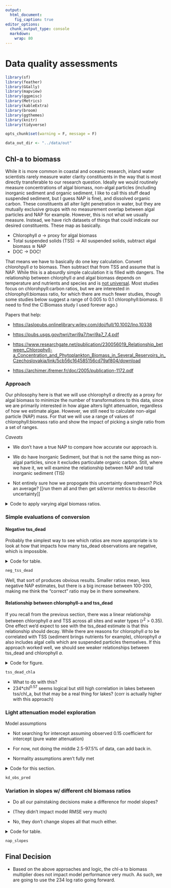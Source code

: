 ```yaml
---
output: 
  html_document:
    fig_caption: true
editor_options: 
  chunk_output_type: console
  markdown:
    wrap: 80
---
```


# Data quality assessments

```r
library(sf)
library(feather)
library(GGally)
library(mapview)
library(ggpmisc)
library(Metrics)
library(kableExtra)
library(broom)
library(ggthemes)
library(knitr)
library(tidyverse)

opts_chunk$set(warning = F, message = F)

data_out_dir <- "../data/out"

```

## Chl-a to biomass

While it is more common in coastal and oceanic research, inland water scientists
rarely measure water clarity constituents in the way that is most directly
transferable to our research question. Ideally we would routinely measure
concentrations of algal biomass, non-algal particles (including inorganic
sediment and organic sediment, I like to call this stuff dead suspended
sediment, but I guess NAP is fine), and dissolved organic carbon. These
constituents all alter light penetration in water, but they are mutually
exclusive groups with no measurement overlap between algal particles and NAP for
example. However, this is not what we usually measure. Instead, we have rich
datasets of things that could indicate our desired constituents. These map as
basically.

-   Chlorophyll *a* -\> proxy for algal biomass
-   Total suspended solids (TSS) -\> All suspended solids, subtract algal
    biomass ≅ NAP
-   DOC -\> DOC!

That means we have to basically do one key calculation. Convert chlorohpyll *a*
to biomass. Then subtract that from TSS and assume that is NAP. While this is a
absurdly simple calculation it is filled with dangers. The relationship between
chlorphyll *a* and algal biomass depends on temperature and nutrients and
species and is [not
universal](https://agupubs.onlinelibrary.wiley.com/doi/full/10.1002/2016GB005458).
Most studies focus on chlorohpyll:carbon ratios, but we are interested in
chlorophyll:biomass ratio, for which there are much fewer studies, though some
studies below suggest a range of 0.005 to 0.1 chlorophyll:biomass. (I need to
find the C:Biomass study I used forever ago.)

Papers that help:

-   <https://aslopubs.onlinelibrary.wiley.com/doi/full/10.1002/lno.10338>

-   <https://pubs.usgs.gov/twri/twri9a7/twri9a7_7.4.pdf>

-   <https://www.researchgate.net/publication/230056019_Relationship_between_Chlorophyll-a_Concentration_and_Phytoplankton_Biomass_in_Several_Reservoirs_in_Czechoslovakia/link/5cb56c164585156cd79af804/download>

-   <https://archimer.ifremer.fr/doc/2005/publication-1172.pdf>

### Approach

Our philosophy here is that we will use chlorophyll *a* directly as a proxy for
algal biomass to minimize the number of transformations to this data, since we
are primarily interested in how algae alters light attenuation, regardless of
how we estimate algae. However, we still need to calculate non-algal particle
(NAP) mass. For that we will use a range of values of chlorophyll:biomass ratio
and show the impact of picking a single ratio from a set of ranges.

*Caveats*

-   We don't have a true NAP to compare how accurate our approach is.

-   We do have Inorganic Sediment, but that is not the same thing as non-algal
    particles, since it excludes particulate organic carbon. Still, where we
    have it, we will examine the relationship between NAP and total inorganic
    sediment (TIS)

-   Not entirely sure how we propogate this uncertainty downstream? Pick an
    average? [[run them all and then get sd/error metrics to describe
    uncertainty]]

<details>

<summary>Code to apply varying algal biomass ratios.</summary>

```r

in_vis <- read_feather(file.path(data_out_dir, 'simul.feather'))

no_sech <- read_feather(file.path(data_out_dir, 'no_secchi.feather'))

range <- c(50, 100, 200, 234)


#Couldn't think of a more clever way to multiply
#chl_a by the range of values, so just made
# dataframe 4 times bigger with new column called ratio. 
nap_test <- expand_grid(no_sech, chl_ratio = range) %>%
  mutate(power = if_else(chl_ratio == 234, 0.57, 1),
         chl_a_biomass = exp(log(chl_ratio/1000)+log(chl_a)*power),
         tss_dead = tss-chl_a_biomass)
```

</details>

### Simple evaluations of conversion

#### Negative tss_dead

Probably the simplest way to see which ratios are more appropriate is to look at
how that impacts how many tss_dead observations are negative, which is
impossible.

<details>

<summary>Code for table.</summary>

```r

neg_tss_dead <- nap_test %>%
  mutate(negative = ifelse(tss_dead < 0, 'negative', 'positive')) %>%
  group_by(negative,chl_ratio) %>%
  count() %>%
  pivot_wider(names_from = 'negative',values_from = 'n')  %>%
  mutate(percent_neg = negative/(positive+negative)*100) %>%
  kable(caption = "Varying chlorohpyll ratios and summary of negative tss_dead results.")

```

</details>

```r
neg_tss_dead
```

Well, that sort of produces obvious results. Smaller ratios mean, less negative
NAP estimates, but there is a big increase between 100-200, making me think the
"correct" ratio may be in there somewhere.

#### Relationship between chlorophyll-a and tss_dead

If you recall from the previous section, there was a linear relationship between
chlorophyll *a* and TSS across all sites and water types (r^2^ \> 0.35). One
effect we'd expect to see with the tss_dead estimate is that this relationship
should decay. While there are reasons for chlorophyll *a* to be correlated with
TSS (sediment brings nutrients for example), chlorophyll *a* also includes algal
cells which are suspended particles themselves. If this approach worked well, we
should see weaker relationships between tss_dead and chlorophyll *a*.

<details>

<summary>Code for figure.</summary>

```r

#Subset for plotting purposes
tss_dead_chla <- nap_test %>%
  #Remove negatives and very small numbers (ug/L of sediment is basically zero)
  filter(tss_dead > 0.001) %>%
  sample_frac(0.1) %>%
ggplot(., aes(chl_a,tss_dead,color = type)) +
  facet_wrap(~chl_ratio) + 
  geom_point() + 
  scale_x_log10() + 
  scale_y_log10() + 
  stat_poly_eq(small.r = T) + 
  theme_few() + 
  scale_color_manual(values = c('seagreen3','skyblue3','saddlebrown')) 

```

</details>

```r

tss_dead_chla

```

-   What to do with this?
-   234\*chl^0.57^ seems logical but still high correlation in lakes between
    tss/chl_a, but that may be a real thing for lakes? (corr is actually higher
    with this approach)

### Light attenuation model exploration

Model assumptions

-   Not searching for intercept assuming observed 0.15 coefficient for intercept
    (pure water attenuation)

-   For now, not doing the middle 2.5-97.5% of data, can add back in.

-   Normality assumptions aren't fully met

<details>

<summary>Code for this section.</summary>

[[noting that kd here is 1/secchi, which is yet a different constant for
calculating kd, also for the derp in the class (me) please give insight on the
1/1.5/max secchi as kw.]]

```r

nap_est_no_secchi <- nap_test %>%
  ungroup() %>%
  filter(tss_dead > 0.01,
         secchi < 15 | is.na(secchi)) %>%
  mutate(secchi = ifelse(secchi < 0.1,0.1,secchi),
        kd = (1/(secchi)))

write_feather(nap_est_no_secchi %>%
                filter(chl_ratio == 234),
              file.path(data_out_dir, 'no_secchi_clean.feather'))

nap_est <- nap_est_no_secchi %>%
  filter(!is.na(secchi))


k_w <- 1/1.5/max(nap_est$secchi)

kd_mod <- function(df){
  mod <- lm((kd-k_w)  ~ 0 + tss_dead + doc + chl_a, data = df)
}

kd_resid_extract <- function(df,mod){
  df <- df %>%
    mutate(residuals = mod$residuals,
           pred = mod$fitted.values + k_w)
}

# nap_est <- nap_est %>%
#   filter(SiteID %in% fine_sites$SiteID) 

nap_mods <- group_by(nap_est,chl_ratio) %>%
  nest() %>%
  mutate(mods = map(data, kd_mod),
         data = map2(data, mods, kd_resid_extract))

mod234 <- nap_mods %>%
  filter(chl_ratio == 234)

nap_resid <- nap_mods %>%
  select(-mods) %>%
  unnest(data) %>%
  mutate(ratio_rmse = paste('ratio =',chl_ratio,', r^2 =', round(cor(pred,kd)^2,2)),
         year = year(date_unity))

kd_obs_pred <- nap_resid %>%
  sample_frac(0.2) %>%
  ggplot(., aes(kd,pred, color = year(date_unity))) + 
  geom_point(shape = 1) + 
  facet_wrap(~ratio_rmse) + 
  theme_few() + 
  xlab('kd (1/secchi)') + #tagging this too, as the constant of 1.
  ylab('predicted kd') +
  scale_x_log10() + 
  scale_y_log10() +
  scale_color_viridis_c() + 
  stat_smooth(method = 'lm',se = F, color = 'black') +
  geom_abline(intercept = 0, slope = 1, col = 'red') 

```

</details>

```r

kd_obs_pred

```

### Variation in slopes w/ different chl biomass ratios

-   Do all our painstaking decisions make a difference for model slopes?

-   (They didn't impact model RMSE very much)

-   No, they don't change slopes all that much either.

<details>

<summary>Code for table.</summary>

```r

nap_slopes <- nap_mods %>%
  select(-data) %>%
  mutate(glance = map(mods, tidy)) %>%
  unnest(glance) %>%
  select(-mods,-std.error,-statistic) %>%
  pivot_wider(names_from = 'term', values_from = 'estimate') %>% 
  kable(caption = "Varying chlorophyll ratios and summary of slopes across parameters.")

# kable(nap_slopes) %>%
#   kable_paper() %>%
#   scroll_box(width = '100%', height = '600px') %>%
#   kable_styling(bootstrap_options = 'striped', full_width = T)
```

</details>

```r
nap_slopes
```

## Final Decision

-   Based on the above approaches and logic, the chl-a to biomass multiplier
    does not impact model performance very much. As such, we are going to use
    the 234 log ratio going forward.
